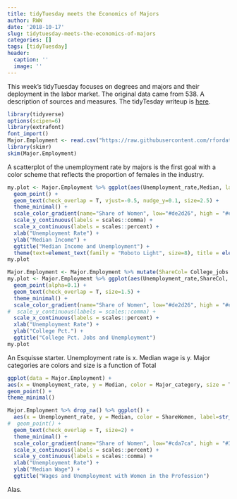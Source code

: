 ```yaml
---
title: tidyTuesday meets the Economics of Majors
author: RWW
date: '2018-10-17'
slug: tidytuesday-meets-the-economics-of-majors
categories: []
tags: [tidyTuesday]
header:
  caption: ''
  image: ''
---
```


This week's tidyTuesday focuses on degrees and majors and their deployment in the labor market.  The original data came from 538.  A description of sources and measures.  The tidyTesday writeup is [here](https://github.com/fivethirtyeight/data/tree/master/college-majors).

```r
library(tidyverse)
options(scipen=6)
library(extrafont)
font_import()
Major.Employment <- read.csv("https://raw.githubusercontent.com/rfordatascience/tidytuesday/master/data/2018/2018-10-16/recent-grads.csv")
library(skimr)
skim(Major.Employment)
```

A scatterplot of the unemployment rate by majors is the first goal with a color scheme that reflects the proportion of females in the industry.

```r
my.plot <- Major.Employment %>% ggplot(aes(Unemployment_rate,Median, label=str_to_title(Major), color=ShareWomen)) +
  geom_point() +
  geom_text(check_overlap = T, vjust=-0.5, nudge_y=0.1, size=2.5) +
  theme_minimal() +
  scale_color_gradient(name="Share of Women", low="#de2d26", high = "#e9a3c9") + 
  scale_y_continuous(labels = scales::comma) +
  scale_x_continuous(labels = scales::percent) + 
  xlab("Unemployment Rate") +
  ylab("Median Income") +
  ggtitle("Median Income and Unemployment") +
  theme(text=element_text(family = "Roboto Light", size=8), title = element_text(size=12)) 
my.plot
```

```r
Major.Employment <- Major.Employment %>% mutate(ShareCol= College_jobs / Total)
my.plot <- Major.Employment %>% ggplot(aes(Unemployment_rate,ShareCol, label=str_to_title(Major), color=ShareWomen)) +
  geom_point(alpha=0.1) +
  geom_text(check_overlap = T, size=1.5) +
  theme_minimal() +
  scale_color_gradient(name="Share of Women", low="#de2d26", high = "#e9a3c9") + 
#  scale_y_continuous(labels = scales::comma) +
  scale_x_continuous(labels = scales::percent) + 
  xlab("Unemployment Rate") +
  ylab("College Pct.") +
  ggtitle("College Pct. Jobs and Unemployment")
my.plot
```

An Esquisse starter.  Unemployment rate is x.  Median wage is y.  Major categories are colors and size is a function of Total 

```r
ggplot(data = Major.Employment) +
aes(x = Unemployment_rate, y = Median, color = Major_category, size = Total) +
geom_point() +
theme_minimal()
```


```r
Major.Employment %>% drop_na() %>% ggplot() +
  aes(x = Unemployment_rate, y = Median, color = ShareWomen, label=str_to_title(Major)) +
#  geom_point() +
  geom_text(check_overlap = T, size=2) +
  theme_minimal() +
  scale_color_gradient(name="Share of Women", low="#cda7ca", high = "#3d323c") + 
  scale_x_continuous(labels = scales::percent) + 
  scale_y_continuous(labels = scales::comma) +
  xlab("Unemployment Rate") +
  ylab("Median Wage") +
  ggtitle("Wages and Unemployment with Women in the Profession")
```

Alas.
